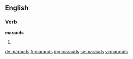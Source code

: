 ==English==

===Verb===
'''marauds'''

# {{en-third-person singular of|maraud}}

[[de:marauds]]
[[fr:marauds]]
[[mg:marauds]]
[[sv:marauds]]
[[vi:marauds]]